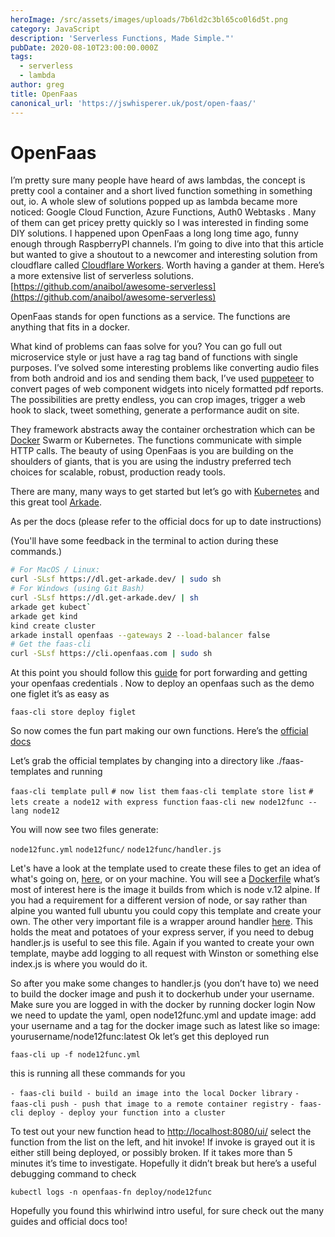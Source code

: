 ```yaml
---
heroImage: /src/assets/images/uploads/7b6ld2c3bl65co0l6d5t.png
category: JavaScript
description: 'Serverless Functions, Made Simple."'
pubDate: 2020-08-10T23:00:00.000Z
tags:
  - serverless
  - lambda
author: greg
title: OpenFaas
canonical_url: 'https://jswhisperer.uk/post/open-faas/'
---
```


# OpenFaas

I’m pretty sure many people have heard of aws lambdas, the concept is pretty cool a container and a short lived function something in something out, io. A whole slew of solutions popped up as lambda became more noticed: Google Cloud Function, Azure Functions, Auth0 Webtasks . Many of them can get pricey pretty quickly so I was interested in finding some DIY solutions. I happened upon OpenFaas a long long time ago, funny enough through RaspberryPI channels. I’m going to dive into that this article but wanted to give a shoutout to a newcomer and interesting solution from cloudflare called [Cloudflare Workers](https://www.cloudflareworkers.com/). Worth having a gander at them. Here’s a more extensive list of serverless solutions. [https://github.com/anaibol/awesome-serverless](https://github.com/anaibol/awesome-serverless)

OpenFaas stands for open functions as a service. The functions are anything that fits in a docker.

What kind of problems can faas solve for you? You can go full out microservice style or just have a rag tag band of functions with single purposes. I’ve solved some interesting problems like converting audio files from both android and ios and sending them back, I’ve used [puppeteer](https://github.com/puppeteer/puppeteer) to convert pages of web component widgets into nicely formatted pdf reports. The possibilities are pretty endless, you can crop images, trigger a web hook to slack, tweet something, generate a performance audit on site.

They framework abstracts away the container orchestration which can be [Docker](https://www.docker.com/) Swarm or Kubernetes. The functions communicate with simple HTTP calls. The beauty of using OpenFaas is you are building on the shoulders of giants, that is you are using the industry preferred tech choices for scalable, robust, production ready tools.

There are many, many ways to get started but let’s go with [Kubernetes](https://kubernetes.io/) and this great tool [Arkade](https://docs.openfaas.com/deployment/kubernetes/#a-deploy-with-arkade-fastest-option).

As per the docs (please refer to the official docs for up to date instructions)

(You'll have some feedback in the terminal to action during these commands.)

```bash
# For MacOS / Linux:
curl -SLsf https://dl.get-arkade.dev/ | sudo sh
# For Windows (using Git Bash)
curl -SLsf https://dl.get-arkade.dev/ | sh
arkade get kubect`
arkade get kind
kind create cluster
arkade install openfaas --gateways 2 --load-balancer false
# Get the faas-cli
curl -SLsf https://cli.openfaas.com | sudo sh
```

At this point you should follow this [guide](https://itnext.io/kubernetes-apps-the-easy-way-f06d9e5cad3c) for port forwarding and getting your openfaas credentials . Now to deploy an openfaas such as the demo one figlet it’s as easy as

`faas-cli store deploy figlet`

So now comes the fun part making our own functions. Here’s the [official docs](https://docs.openfaas.com/cli/templates/)

Let’s grab the official templates by changing into a directory like ./faas-templates and running

`faas-cli template pull`
`# now list them`
`faas-cli template store list`
`# lets create a node12 with express function`
`faas-cli new node12func --lang node12`

You will now see two files generate:

`node12func.yml`
`node12func/`
`node12func/handler.js`

Let's have a look at the template used to create these files to get an idea of what's going on, [here](https://github.com/openfaas/templates/tree/master/template/node12), or on your machine. You will see a [Dockerfile](https://github.com/openfaas/templates/blob/master/template/node12/Dockerfile) what’s most of interest here is the image it builds from which is node v.12 alpine. If you had a requirement for a different version of node, or say rather than alpine you wanted full ubuntu you could copy this template and create your own. The other very important file is a wrapper around handler [here](https://github.com/openfaas/templates/blob/master/template/node12/index.js). This holds the meat and potatoes of your express server, if you need to debug handler.js is useful to see this file. Again if you wanted to create your own template, maybe add logging to all request with Winston or something else index.js is where you would do it.

So after you make some changes to handler.js (you don’t have to) we need to build the docker image and push it to dockerhub under your username. Make sure you are logged in with the docker by running docker login Now we need to update the yaml, open node12func.yml and update image: add your username and a tag for the docker image such as latest like so image: yourusername/node12func\:latest Ok let’s get this deployed run

`faas-cli up -f node12func.yml`

this is running all these commands for you

`- faas-cli build - build an image into the local Docker library`
`- faas-cli push - push that image to a remote container registry`
`- faas-cli deploy - deploy your function into a cluster`

To test out your new function head to [http://localhost:8080/ui/](http://localhost:8080/ui/) select the function from the list on the left, and hit invoke! If invoke is grayed out it is either still being deployed, or possibly broken. If it takes more than 5 minutes it’s time to investigate. Hopefully it didn’t break but here’s a useful debugging command to check

`kubectl logs -n openfaas-fn deploy/node12func`

Hopefully you found this whirlwind intro useful, for sure check out the many guides and official docs too!
